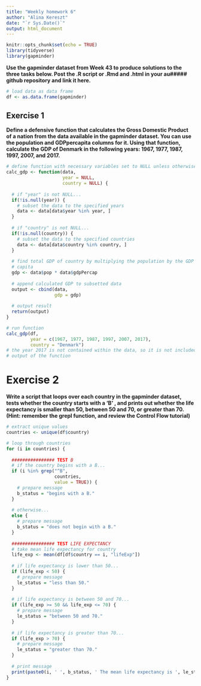 ```yaml
---
title: "Weekly homework 6"
author: "Alina Kereszt"
date: "`r Sys.Date()`"
output: html_document
---
```


```r
knitr::opts_chunk$set(echo = TRUE)
library(tidyverse)
library(gapminder)
```

**Use the gapminder dataset from Week 43 to produce solutions to the three tasks below. Post the .R script or .Rmd and .html in your au##### github repository and link it here.**
```r
# load data as data frame
df <- as.data.frame(gapminder)
```

## Exercise 1
**Define a defensive function that calculates the Gross Domestic Product of a nation from the data available in the gapminder dataset. You can use the population and GDPpercapita columns for it. Using that function, calculate the GDP of Denmark in the following years: 1967, 1977, 1987, 1997, 2007, and 2017.**
```r
# define function with necessary variables set to NULL unless otherwise specified
calc_gdp <- function(data, 
                     year = NULL, 
                     country = NULL) {
  
  # if "year" is not NULL...
  if(!is.null(year)) {
    # subset the data to the specified years
    data <- data[data$year %in% year, ]
  }
  
  # if "country" is not NULL...
  if(!is.null(country)) {
    # subset the data to the specified countries
    data <- data[data$country %in% country, ]
  }
  
  # find total GDP of country by multiplying the population by the GDP per 
  # capita
  gdp <- data$pop * data$gdpPercap
  
  # append calculated GDP to subsetted data
  output <- cbind(data, 
                  gdp = gdp)
  
  # output result
  return(output)
}

# run function
calc_gdp(df, 
         year = c(1967, 1977, 1987, 1997, 2007, 2017),
         country = "Denmark")
# the year 2017 is not contained within the data, so it is not included in the
# output of the function
```

# Exercise 2
**Write a script that loops over each country in the gapminder dataset, tests whether the country starts with a ‘B’ , and prints out whether the life expectancy is smaller than 50, between 50 and 70, or greater than 70. (Hint: remember the grepl function, and review the Control Flow tutorial)**
```r
# extract unique values
countries <- unique(df$country)

# loop through countries
for (i in countries) {
  
  ################ TEST B
  # if the country begins with a B...
  if (i %in% grep("^B",
                  countries,
                  value = TRUE)) {
    # prepare message
    b_status = "begins with a B."
  }
  
  # otherwise...
  else {
    # prepare message
    b_status = "does not begin with a B."
  } 
  
  ################ TEST LIFE EXPECTANCY
  # take mean life expectancy for country
  life_exp <- mean(df[df$country == i, "lifeExp"])
  
  # if life expectancy is lower than 50...
  if (life_exp < 50) {
    # prepare message
    le_status = "less than 50."
  }
  
  # if life expectancy is between 50 and 70...
  if (life_exp >= 50 && life_exp <= 70) {
    # prepare message
    le_status = "between 50 and 70."
  }
  
  # if life expectancy is greater than 70...
  if (life_exp > 70) {
    # prepare message
    le_status = "greater than 70."
  }
  
  # print message
  print(paste0(i, ' ', b_status, ' The mean life expectancy is ', le_status))
}
```






















